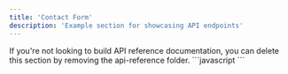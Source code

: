 ```yaml
---
title: 'Contact Form'
description: 'Example section for showcasing API endpoints'
---
```


<Note>
  If you're not looking to build API reference documentation, you can delete
  this section by removing the api-reference folder.
</Note>
```javascript
<marzipan-products
  collection="Events"
  placeholder-items="3"
  v-bind:show-cart-quantity.prop="true"
  v-bind:show-collection-name.prop="false"
  v-bind:show-more-link.prop="true"
  show-more-text="Learn more"
  v-bind:redirect-to-cart.prop="false"
></marzipan-products>
```
